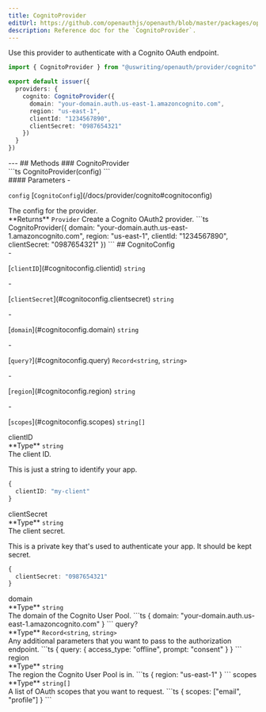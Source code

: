 ```yaml
---
title: CognitoProvider
editUrl: https://github.com/openauthjs/openauth/blob/master/packages/openauth/src/provider/cognito.ts
description: Reference doc for the `CognitoProvider`.
---
```



<div class="tsdoc">
<Section type="about">
Use this provider to authenticate with a Cognito OAuth endpoint.

```ts {5-10}
import { CognitoProvider } from "@uswriting/openauth/provider/cognito"

export default issuer({
  providers: {
    cognito: CognitoProvider({
      domain: "your-domain.auth.us-east-1.amazoncognito.com",
      region: "us-east-1",
      clientId: "1234567890",
      clientSecret: "0987654321"
    })
  }
})
```
</Section>
---
## Methods
### CognitoProvider
<Segment>
<Section type="signature">
```ts
CognitoProvider(config)
```
</Section>
<Section type="parameters">
#### Parameters
- <p><code class="key">config</code> [<code class="type">CognitoConfig</code>](/docs/provider/cognito#cognitoconfig)</p>
The config for the provider.
</Section>
<InlineSection>
**Returns** <code class="type">Provider</code>
</InlineSection>
Create a Cognito OAuth2 provider.
```ts
CognitoProvider({
  domain: "your-domain.auth.us-east-1.amazoncognito.com",
  region: "us-east-1",
  clientId: "1234567890",
  clientSecret: "0987654321"
})
```
</Segment>
## CognitoConfig
<Segment>
<Section type="parameters">
- <p>[<code class="key">clientID</code>](#cognitoconfig.clientid) <code class="primitive">string</code></p>
- <p>[<code class="key">clientSecret</code>](#cognitoconfig.clientsecret) <code class="primitive">string</code></p>
- <p>[<code class="key">domain</code>](#cognitoconfig.domain) <code class="primitive">string</code></p>
- <p>[<code class="key">query?</code>](#cognitoconfig.query) <code class="primitive">Record</code><code class="symbol">&lt;</code><code class="primitive">string</code>, <code class="primitive">string</code><code class="symbol">&gt;</code></p>
- <p>[<code class="key">region</code>](#cognitoconfig.region) <code class="primitive">string</code></p>
- <p>[<code class="key">scopes</code>](#cognitoconfig.scopes) <code class="primitive">string</code><code class="symbol">[]</code></p>
</Section>
</Segment>
<NestedTitle id="cognitoconfig.clientid" Tag="h4" parent="CognitoConfig.">clientID</NestedTitle>
<Segment>
<Section type="parameters">
<InlineSection>
**Type** <code class="primitive">string</code>
</InlineSection>
</Section>
The client ID.

This is just a string to identify your app.
```ts
{
  clientID: "my-client"
}
```
</Segment>
<NestedTitle id="cognitoconfig.clientsecret" Tag="h4" parent="CognitoConfig.">clientSecret</NestedTitle>
<Segment>
<Section type="parameters">
<InlineSection>
**Type** <code class="primitive">string</code>
</InlineSection>
</Section>
The client secret.

This is a private key that's used to authenticate your app. It should be kept secret.
```ts
{
  clientSecret: "0987654321"
}
```
</Segment>
<NestedTitle id="cognitoconfig.domain" Tag="h4" parent="CognitoConfig.">domain</NestedTitle>
<Segment>
<Section type="parameters">
<InlineSection>
**Type** <code class="primitive">string</code>
</InlineSection>
</Section>
The domain of the Cognito User Pool.
```ts
{
  domain: "your-domain.auth.us-east-1.amazoncognito.com"
}
```
</Segment>
<NestedTitle id="cognitoconfig.query" Tag="h4" parent="CognitoConfig.">query?</NestedTitle>
<Segment>
<Section type="parameters">
<InlineSection>
**Type** <code class="primitive">Record</code><code class="symbol">&lt;</code><code class="primitive">string</code>, <code class="primitive">string</code><code class="symbol">&gt;</code>
</InlineSection>
</Section>
Any additional parameters that you want to pass to the authorization endpoint.
```ts
{
  query: {
    access_type: "offline",
    prompt: "consent"
  }
}
```
</Segment>
<NestedTitle id="cognitoconfig.region" Tag="h4" parent="CognitoConfig.">region</NestedTitle>
<Segment>
<Section type="parameters">
<InlineSection>
**Type** <code class="primitive">string</code>
</InlineSection>
</Section>
The region the Cognito User Pool is in.
```ts
{
  region: "us-east-1"
}
```
</Segment>
<NestedTitle id="cognitoconfig.scopes" Tag="h4" parent="CognitoConfig.">scopes</NestedTitle>
<Segment>
<Section type="parameters">
<InlineSection>
**Type** <code class="primitive">string</code><code class="symbol">[]</code>
</InlineSection>
</Section>
A list of OAuth scopes that you want to request.
```ts
{
  scopes: ["email", "profile"]
}
```
</Segment>
</div>